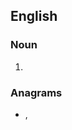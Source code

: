 {{also|tip-tops}}

==English==

===Noun===
{{head|en|noun plural form}}

# {{plural of|tiptop|lang=en}}

===Anagrams===
* {{l|en|pit stop}}, {{l|en|pitstop}}